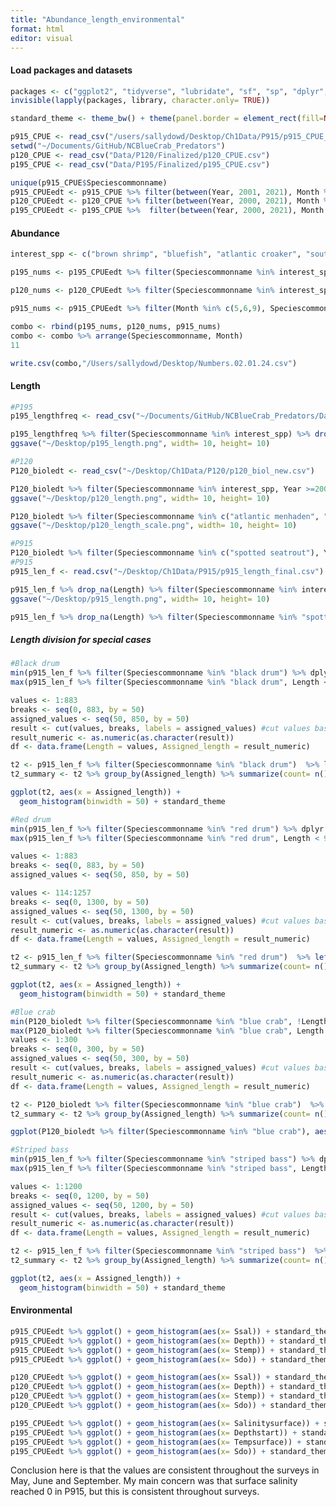 ```yaml
---
title: "Abundance_length_environmental"
format: html
editor: visual
---
```


#### Load packages and datasets

```r
packages <- c("ggplot2", "tidyverse", "lubridate", "sf", "sp", "dplyr", "rnaturalearth", "readr", "readxl", "spatialEco", "rstatix", "viridis", "BBmisc", "corrplot")
invisible(lapply(packages, library, character.only= TRUE))

standard_theme <- theme_bw() + theme(panel.border = element_rect(fill=NA, colour = "black")) + theme(panel.grid.major = element_blank(), panel.grid.minor = element_blank()) + theme(legend.text.align= 0, legend.title= element_text(size = 12), legend.text = element_text(size= 10), axis.text=element_text(size=10), axis.title=element_text(size=12))

p915_CPUE <- read_csv("/users/sallydowd/Desktop/Ch1Data/P915/p915_CPUE_new.csv")
setwd("~/Documents/GitHub/NCBlueCrab_Predators")
p120_CPUE <- read_csv("Data/P120/Finalized/p120_CPUE.csv")
p195_CPUE <- read_csv("Data/P195/Finalized/p195_CPUE.csv")

unique(p915_CPUE$Speciescommonname)
p915_CPUEedt <- p915_CPUE %>% filter(between(Year, 2001, 2021), Month %in% c(5,6,9))
p120_CPUEedt <- p120_CPUE %>% filter(between(Year, 2000, 2021), Month %in% c(5,6))
p195_CPUEedt <- p195_CPUE %>%  filter(between(Year, 2000, 2021), Month %in% c(6,9))
```

#### Abundance

```r
interest_spp <- c("brown shrimp", "bluefish", "atlantic croaker", "southern flounder", "red drum", "black drum", "blue catfish", "gizzard shad", "american shad", "cownose ray", "blue crab", "atlantic menhaden", "spot", "summer flounder", "shads", "american eel", "adult blue crab", "atlantic brief squid", "atlantic thread herring", "lesser blue crab", "pink shrimp", "silver perch", "southern flounder",  "weakfish", "white shrimp", "cephalopod mullusc", "periwinkles", "alewife", "atlantic silverside", "bonnethead shark", "channel catfish", "hickory shad", "oyster toadfish", "sheepshead", "silver perch", "silversides", "striped mullet", "white mullet", "pinfish", "southern kingfish", "striped bass", "bay anchovy", "striped anchovy", "spotted seatrout")

p195_nums <- p195_CPUEedt %>% filter(Speciescommonname %in% interest_spp, Month %in% c(6,9)) %>% group_by(Speciescommonname, Month) %>% summarise(Sum_colnum= sum(Numbertotal)) %>% mutate(Survey= "P195") 

p120_nums <- p120_CPUEedt %>% filter(Speciescommonname %in% interest_spp, Month %in% c(5,6)) %>% group_by(Speciescommonname, Month) %>% drop_na(Colnum) %>% summarise(Sum_colnum= sum(Colnum)) %>% mutate(Survey= "P120") 

p915_nums <- p915_CPUEedt %>% filter(Month %in% c(5,6,9), Speciescommonname %in% interest_spp) %>% group_by(Speciescommonname, Month) %>% summarise(Sum_colnum= sum(Colnum)) %>% mutate(Survey= "P915")

combo <- rbind(p195_nums, p120_nums, p915_nums)
combo <- combo %>% arrange(Speciescommonname, Month)
11

write.csv(combo,"/Users/sallydowd/Desktop/Numbers.02.01.24.csv")
```

#### Length

```r
#P195
p195_lengthfreq <- read_csv("~/Documents/GitHub/NCBlueCrab_Predators/Data/P195/Finalized/p195_lengthfreq.csv")

p195_lengthfreq %>% filter(Speciescommonname %in% interest_spp) %>% drop_na(Length) %>% group_by(Speciescommonname) %>% ggplot() + geom_histogram(aes(x= Length)) + facet_wrap(~Speciescommonname, scale= "free") + xlab("Length (mm)") + ylab("Count") + standard_theme
ggsave("~/Desktop/p195_length.png", width= 10, height= 10)

#P120
P120_bioledt <- read_csv("~/Desktop/Ch1Data/P120/p120_biol_new.csv")

P120_bioledt %>% filter(Speciescommonname %in% interest_spp, Year >=2001) %>% drop_na(Length) %>% group_by(Speciescommonname) %>% ggplot() + geom_histogram(aes(x= Length)) + facet_wrap(~Speciescommonname, scale= "free") + xlab("Length (in)") + ylab("Count") + standard_theme
ggsave("~/Desktop/p120_length.png", width= 10, height= 10)

P120_bioledt %>% filter(Speciescommonname %in% c("atlantic menhaden", "atlantic croaker", "blue crab", "southern flounder", "spot", "spotted seatrout"), Year >= 2001) %>% drop_na(Length) %>% group_by(Speciescommonname) %>% ggplot() + geom_histogram(aes(x= Length)) + facet_wrap(~Speciescommonname, scale= "free") + xlab("Length (mm)") + ylab("Count") + standard_theme + xlim(0,400)
ggsave("~/Desktop/p120_length_scale.png", width= 10, height= 10)

#P915
P120_bioledt %>% filter(Speciescommonname %in% c("spotted seatrout"), Year >= 2001) %>% drop_na(Length) %>% group_by(Speciescommonname) %>% ggplot() + geom_histogram(aes(x= Length)) + facet_wrap(~Speciescommonname, scale= "free") + xlab("Length (in)") + ylab("Count") + standard_theme + xlim(0,300)
#P915
p915_len_f <- read.csv("~/Desktop/Ch1Data/P915/p915_length_final.csv")

p915_len_f %>% drop_na(Length) %>% filter(Speciescommonname %in% interest_spp, ! Speciescommonname %in% c("cownose ray", "striped bass", "pinfish"), Length < 900) %>% group_by(Speciescommonname) %>% ggplot() + geom_histogram(aes(x= Length)) + facet_wrap(~Speciescommonname, scales= "free") + xlab("Length (mm)") + ylab("Count") + standard_theme + scale_x_continuous(breaks=seq(0, 500, 50))
ggsave("~/Desktop/p915_length.png", width= 10, height= 10)

p915_len_f %>% drop_na(Length) %>% filter(Speciescommonname %in% "spotted seatrout") %>% group_by(Speciescommonname) %>% ggplot() + geom_histogram(aes(x= Length)) + facet_wrap(~Speciescommonname, scales= "free") + xlab("Length (mm)") + ylab("Count") + standard_theme + xlim(0,1000)
```

##### Length division for special cases

```r
#Black drum
min(p915_len_f %>% filter(Speciescommonname %in% "black drum") %>% dplyr::select(Length))
max(p915_len_f %>% filter(Speciescommonname %in% "black drum", Length < 9999) %>% dplyr::select(Length))

values <- 1:883
breaks <- seq(0, 883, by = 50)
assigned_values <- seq(50, 850, by = 50)
result <- cut(values, breaks, labels = assigned_values) #cut values based on cut points (breaks), labels for resulting category, default is (a, b)
result_numeric <- as.numeric(as.character(result))
df <- data.frame(Length = values, Assigned_length = result_numeric)

t2 <- p915_len_f %>% filter(Speciescommonname %in% "black drum")  %>% left_join(df, by= "Length")
t2_summary <- t2 %>% group_by(Assigned_length) %>% summarize(count= n())

ggplot(t2, aes(x = Assigned_length)) +
  geom_histogram(binwidth = 50) + standard_theme

#Red drum
min(p915_len_f %>% filter(Speciescommonname %in% "red drum") %>% dplyr::select(Length))
max(p915_len_f %>% filter(Speciescommonname %in% "red drum", Length < 9999) %>% dplyr::select(Length))

values <- 1:883
breaks <- seq(0, 883, by = 50)
assigned_values <- seq(50, 850, by = 50)

values <- 114:1257
breaks <- seq(0, 1300, by = 50)
assigned_values <- seq(50, 1300, by = 50)
result <- cut(values, breaks, labels = assigned_values) #cut values based on cut points (breaks), labels for resulting category, default is (a, b)
result_numeric <- as.numeric(as.character(result))
df <- data.frame(Length = values, Assigned_length = result_numeric)

t2 <- p915_len_f %>% filter(Speciescommonname %in% "red drum")  %>% left_join(df, by= "Length")
t2_summary <- t2 %>% group_by(Assigned_length) %>% summarize(count= n())

ggplot(t2, aes(x = Assigned_length)) +
  geom_histogram(binwidth = 50) + standard_theme

#Blue crab 
min(P120_bioledt %>% filter(Speciescommonname %in% "blue crab", !Length %in% NA) %>% dplyr::select(Length))
max(P120_bioledt %>% filter(Speciescommonname %in% "blue crab", Length < 9999) %>% dplyr::select(Length))
values <- 1:300
breaks <- seq(0, 300, by = 50)
assigned_values <- seq(50, 300, by = 50)
result <- cut(values, breaks, labels = assigned_values) #cut values based on cut points (breaks), labels for resulting category, default is (a, b)
result_numeric <- as.numeric(as.character(result))
df <- data.frame(Length = values, Assigned_length = result_numeric)

t2 <- P120_bioledt %>% filter(Speciescommonname %in% "blue crab")  %>% left_join(df, by= "Length")
t2_summary <- t2 %>% group_by(Assigned_length) %>% summarize(count= n())

ggplot(P120_bioledt %>% filter(Speciescommonname %in% "blue crab"), aes(x = Length)) + geom_histogram(binwidth = 50) + standard_theme

#Striped bass 
min(p915_len_f %>% filter(Speciescommonname %in% "striped bass") %>% dplyr::select(Length))
max(p915_len_f %>% filter(Speciescommonname %in% "striped bass", Length < 9999) %>% dplyr::select(Length))

values <- 1:1200
breaks <- seq(0, 1200, by = 50)
assigned_values <- seq(50, 1200, by = 50)
result <- cut(values, breaks, labels = assigned_values) #cut values based on cut points (breaks), labels for resulting category, default is (a, b)
result_numeric <- as.numeric(as.character(result))
df <- data.frame(Length = values, Assigned_length = result_numeric)

t2 <- p915_len_f %>% filter(Speciescommonname %in% "striped bass")  %>% left_join(df, by= "Length")
t2_summary <- t2 %>% group_by(Assigned_length) %>% summarize(count= n())

ggplot(t2, aes(x = Assigned_length)) +
  geom_histogram(binwidth = 50) + standard_theme
```

#### Environmental

```r
p915_CPUEedt %>% ggplot() + geom_histogram(aes(x= Ssal)) + standard_theme
p915_CPUEedt %>% ggplot() + geom_histogram(aes(x= Depth)) + standard_theme
p915_CPUEedt %>% ggplot() + geom_histogram(aes(x= Stemp)) + standard_theme
p915_CPUEedt %>% ggplot() + geom_histogram(aes(x= Sdo)) + standard_theme

p120_CPUEedt %>% ggplot() + geom_histogram(aes(x= Ssal)) + standard_theme
p120_CPUEedt %>% ggplot() + geom_histogram(aes(x= Depth)) + standard_theme
p120_CPUEedt %>% ggplot() + geom_histogram(aes(x= Stemp)) + standard_theme
p120_CPUEedt %>% ggplot() + geom_histogram(aes(x= Sdo)) + standard_theme

p195_CPUEedt %>% ggplot() + geom_histogram(aes(x= Salinitysurface)) + standard_theme
p195_CPUEedt %>% ggplot() + geom_histogram(aes(x= Depthstart)) + standard_theme
p195_CPUEedt %>% ggplot() + geom_histogram(aes(x= Tempsurface)) + standard_theme
p195_CPUEedt %>% ggplot() + geom_histogram(aes(x= Sdo)) + standard_theme
```

Conclusion here is that the values are consistent throughout the surveys in May, June and September. My main concern was that surface salinity reached 0 in P915, but this is consistent throughout surveys.
